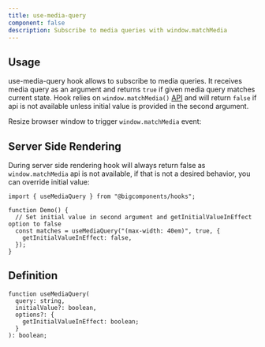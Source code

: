 ```yaml
---
title: use-media-query
component: false
description: Subscribe to media queries with window.matchMedia
---
```


## Usage

use-media-query hook allows to subscribe to media queries. It receives media query as an argument and returns `true` if given media query matches current state. Hook relies on `window.matchMedia()` [API](https://developer.mozilla.org/en-US/docs/Web/API/Window/matchMedia) and will return `false` if api is not available unless initial value is provided in the second argument.

Resize browser window to trigger `window.matchMedia` event:

<ComponentPreview name="use-media-query-demo" />

## Server Side Rendering

During server side rendering hook will always return false as `window.matchMedia` api is not available, if that is not a desired behavior, you can override initial value:

```tsx
import { useMediaQuery } from "@bigcomponents/hooks";

function Demo() {
  // Set initial value in second argument and getInitialValueInEffect option to false
  const matches = useMediaQuery("(max-width: 40em)", true, {
    getInitialValueInEffect: false,
  });
}
```

## Definition

```tsx
function useMediaQuery(
  query: string,
  initialValue?: boolean,
  options?: {
    getInitialValueInEffect: boolean;
  }
): boolean;
```
